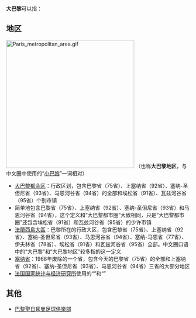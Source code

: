 '''大巴黎'''可以指：

==地区==
[[File:Paris_metropolitan_area.gif|350px]]
（也称'''大巴黎地区'''，与中文圈中使用的“[[小巴黎|小巴黎]]”一词相对）
* [[大巴黎都会区|大巴黎都会区]]：行政区划，包含巴黎省（75省）、上塞纳省（92省）、塞纳-圣但尼省（93省）、马恩河谷省（94省）的全部和埃松省（91省）、瓦兹河谷省（95省）个别市镇
* 简单地包含巴黎省（75省）、上塞纳省（92省）、塞纳-圣但尼省（93省）和马恩河谷省（94省），这个定义和“大巴黎都市圈”大致相同，只是“大巴黎都市圈”还包含埃松省（91省）和瓦兹河谷省（95省）的少许市镇
* [[法蘭西島大區|法蘭西島大區]]：巴黎所在的行政大区，包含巴黎省（75省）、上塞纳省（92省）、塞纳-圣但尼省（93省）、马恩河谷省（94省）、塞纳-马恩省（77省）、伊夫林省（78省）、埃松省（91省）和瓦兹河谷省（95省）全部。中文圈口语中的“大巴黎”和“大巴黎地区”较多指的这一定义
* [[塞纳省|塞纳省]]：1968年废除的一个省，包含今天的巴黎省（75省）的全部和上塞纳省（92省）、塞纳-圣但尼省（93省）、马恩河谷省（94省）三省的大部分地区
* [[法国国家统计与经济研究所|法国国家统计与经济研究所]]使用的“{{Link-fr|巴黎城市单位|Unité urbaine de Paris}}”和“{{Link-fr|巴黎城市区域|Aire urbaine de Paris}}”

==其他==
* [[巴黎聖日耳曼足球俱樂部|巴黎聖日耳曼足球俱樂部]]

{{消歧義|D大|cat=三字消歧义}}